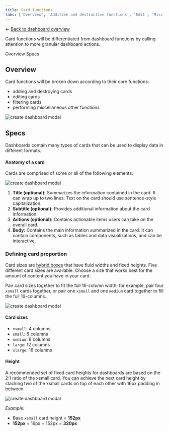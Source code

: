 ```yaml
---
title: Card functions
tabs: ['Overview', 'Additive and destructive functions', 'Edit', 'Misc. functions']
---
```


<- [Back to dashboard overview](https://pages.github.ibm.com/cdai-design/pal/patterns/dashboards/usage)

<PageDescription>

Card functions will be differentiated from dashboard functions by calling attention to more granular dashboard actions. 

</PageDescription>

<AnchorLinks>
  <AnchorLink>Overview</AnchorLink>
  <AnchorLink>Specs</AnchorLink>
</AnchorLinks>



## Overview

Card functions will be broken down according to their core functions: 

- adding and destroying cards
- editing cards
- filtering cards
- performing miscellaneous other functions

<Row>
  <Column colMd={4} colLg={8}>

![create dashboard modal](images/cardFunctions_edit.png)

</Column>
</Row>


## Specs

Dashboards contain many types of cards that can be used to display data in different formats.



  #### Anatomy of a card

Cards are comprised of some or all of the following elements:

<Row>
  <Column colMd={4} colLg={8}>

![create dashboard modal](images/cardAnatomy.png)

</Column>
</Row>


1. **Title (optional):** Summarizes the information contained in the card. It can wrap up to two lines. Text on the card should use sentence-style capitalization.
2. **Subtitle (optional):** Provides additional information about the card information.
3. **Actions (optional):** Contains actionable items users can take on the overall card.
4. **Body:** Contains the main information summarized in the card. It can contain components, such as tables and data visualizations, and can be interactive.


### Defining card proportion 

Card sizes are [hybrid boxes](https://www.carbondesignsystem.com/guidelines/2x-grid/overview#hybrid-boxes) that have fluid widths and fixed heights. Five different card sizes are available. Choose a size that works best for the amount of content you have in your card. 

Pair card sizes together to fit the full 16-column width; for example, pair four `xsmall` cards together, or pair one `xsmall` and one `medium` card together to fill the full 16-columns.

<Row>
  <Column colMd={4} colLg={8}>

![create dashboard modal](images/cardSizes.png)

</Column>
</Row>

#### Card sizes

- `xsmall`: 4 columns
- `small`: 6 columns
- `medium`: 8 columns
- `large`: 12 columns
- `xlarge`: 16 columns

#### Height

A recommended set of fixed card heights for dashboards are based on the 2:1 ratio of the xsmall card. You can achieve the next card height by stacking two of the xsmall cards on top of each other with 16px padding in between.

<Row>
  <Column colMd={4} colLg={8}>

![create dashboard modal](images/cardHeights.png)

_Example:_
- Base `xsmall` card height = **152px**
- **152px** + 16px + 152px = **320px**


</Column>
</Row>

